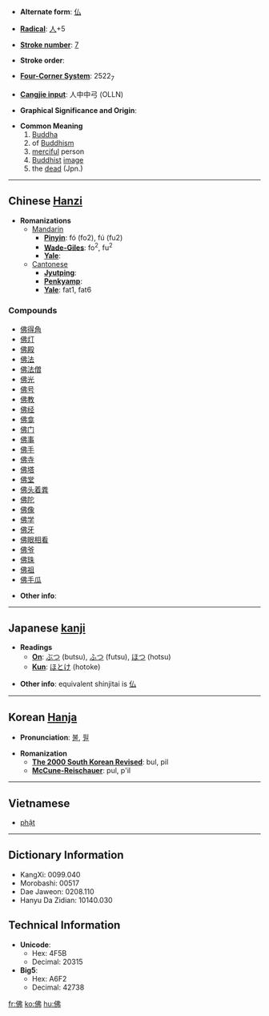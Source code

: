 * '''Alternate form''': [[仏]]

* '''[[Wiktionary:Chinese radical index| Radical]]''': [[Wiktionary:Chinese radical index 人|人]]+5

* '''[[Wiktionary:Chinese total strokes index|Stroke number]]''': [[Wiktionary:Chinese total strokes index 7|7]]

* '''Stroke order''': 

* '''[[Wiktionary:Chinese four corner index|Four-Corner System]]''': 2522<sub>7</sub>

* '''[[Wiktionary:Chinese Cangjie index|Cangjie input]]''': 人中中弓 (OLLN)

* '''Graphical Significance and Origin''': 

* '''Common Meaning'''
*# [[Buddha]]
*# of [[Buddhism]]
*# [[merciful]] person
*# [[Buddhist]] [[image]]
*# the [[dead]] (Jpn.)

----

== Chinese [[Hanzi]] ==

* '''Romanizations'''
** [[Mandarin]]
*** '''[[Pinyin]]''': fó (fo2), fú (fu2)
*** '''[[Wade-Giles]]''': fo<sup>2</sup>, fu<sup>2</sup>
*** '''[[Yale]]''': 
**[[Cantonese]]
***'''[[Jyutping]]''':
***'''[[Penkyamp]]''': 
***'''[[Yale]]''': fat1, fat6

===Compounds===
*[[佛得角]]
*[[佛灯]]
*[[佛殿]]
*[[佛法]]
*[[佛法僧]]
*[[佛光]]
*[[佛号]]
*[[佛教]]
*[[佛经]]
*[[佛龛]]
*[[佛门]]
*[[佛事]]
*[[佛手]]
*[[佛寺]]
*[[佛塔]]
*[[佛堂]]
*[[佛头着粪]]
*[[佛陀]]
*[[佛像]]
*[[佛学]]
*[[佛牙]]
*[[佛眼相看]]
*[[佛爷]]
*[[佛珠]]
*[[佛祖]]
*[[佛手瓜]]

* '''Other info''': 

----

== Japanese [[kanji]] ==

* '''Readings'''
** '''[[On]]''': [[ぶつ]] (butsu), [[ふつ]] (futsu), [[ほつ]] (hotsu)
** '''[[Kun]]''': [[ほとけ]] (hotoke)

* '''Other info''': equivalent shinjitai is [[仏]]

----

== Korean [[Hanja]] ==

* '''Pronunciation''': [[불]], [[필]]

* '''Romanization'''
** '''[[The 2000 South Korean Revised Romanization|The 2000 South Korean Revised]]''': bul, pil
** '''[[McCune-Reischauer]]''': pul, p'il

----
==Vietnamese==
*[[phật]]

----

== Dictionary Information ==

* KangXi: 0099.040
* Morobashi: 00517
* Dae Jaweon: 0208.110
* Hanyu Da Zidian: 10140.030

== Technical Information ==

* '''Unicode''':
** Hex: 4F5B
** Decimal: 20315
* '''Big5''':
** Hex: A6F2
** Decimal: 42738

[[fr:佛]]
[[ko:佛]]
[[hu:佛]]